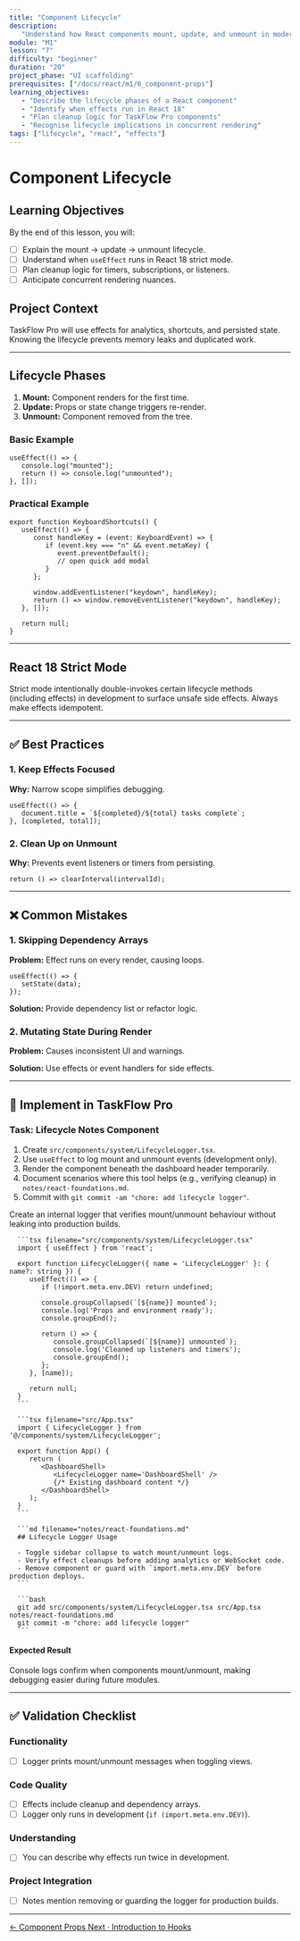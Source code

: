 ```yaml
---
title: "Component Lifecycle"
description:
   "Understand how React components mount, update, and unmount in modern React."
module: "M1"
lesson: "7"
difficulty: "beginner"
duration: "20"
project_phase: "UI scaffolding"
prerequisites: ["/docs/react/m1/6_component-props"]
learning_objectives:
   - "Describe the lifecycle phases of a React component"
   - "Identify when effects run in React 18"
   - "Plan cleanup logic for TaskFlow Pro components"
   - "Recognise lifecycle implications in concurrent rendering"
tags: ["lifecycle", "react", "effects"]
---
```



# Component Lifecycle

## Learning Objectives

By the end of this lesson, you will:

-  [ ] Explain the mount → update → unmount lifecycle.
-  [ ] Understand when `useEffect` runs in React 18 strict mode.
-  [ ] Plan cleanup logic for timers, subscriptions, or listeners.
-  [ ] Anticipate concurrent rendering nuances.

## Project Context

TaskFlow Pro will use effects for analytics, shortcuts, and persisted state.
Knowing the lifecycle prevents memory leaks and duplicated work.

---

## Lifecycle Phases

1. **Mount:** Component renders for the first time.
2. **Update:** Props or state change triggers re-render.
3. **Unmount:** Component removed from the tree.

### Basic Example

```tsx
useEffect(() => {
   console.log("mounted");
   return () => console.log("unmounted");
}, []);
```

### Practical Example

```tsx
export function KeyboardShortcuts() {
   useEffect(() => {
      const handleKey = (event: KeyboardEvent) => {
         if (event.key === "n" && event.metaKey) {
            event.preventDefault();
            // open quick add modal
         }
      };

      window.addEventListener("keydown", handleKey);
      return () => window.removeEventListener("keydown", handleKey);
   }, []);

   return null;
}
```

---

## React 18 Strict Mode

Strict mode intentionally double-invokes certain lifecycle methods (including
effects) in development to surface unsafe side effects. Always make effects
idempotent.

---

## ✅ Best Practices

### 1. Keep Effects Focused

**Why:** Narrow scope simplifies debugging.

```tsx
useEffect(() => {
   document.title = `${completed}/${total} tasks complete`;
}, [completed, total]);
```

### 2. Clean Up on Unmount

**Why:** Prevents event listeners or timers from persisting.

```tsx
return () => clearInterval(intervalId);
```

---

## ❌ Common Mistakes

### 1. Skipping Dependency Arrays

**Problem:** Effect runs on every render, causing loops.

```tsx
useEffect(() => {
   setState(data);
});
```

**Solution:** Provide dependency list or refactor logic.

### 2. Mutating State During Render

**Problem:** Causes inconsistent UI and warnings.

**Solution:** Use effects or event handlers for side effects.

---

## 🔨 Implement in TaskFlow Pro

### Task: Lifecycle Notes Component

1. Create `src/components/system/LifecycleLogger.tsx`.
2. Use `useEffect` to log mount and unmount events (development only).
3. Render the component beneath the dashboard header temporarily.
4. Document scenarios where this tool helps (e.g., verifying cleanup) in
   `notes/react-foundations.md`.
5. Commit with `git commit -am "chore: add lifecycle logger"`.

<Accordions type='single' className='mt-4'>
   <Accordion title='Solution Walkthrough'>
      <p>
         Create an internal logger that verifies mount/unmount behaviour without leaking
         into production builds.
      </p>

      ```tsx filename="src/components/system/LifecycleLogger.tsx"
      import { useEffect } from 'react';

      export function LifecycleLogger({ name = 'LifecycleLogger' }: { name?: string }) {
         useEffect(() => {
            if (!import.meta.env.DEV) return undefined;

            console.groupCollapsed(`[${name}] mounted`);
            console.log('Props and environment ready');
            console.groupEnd();

            return () => {
               console.groupCollapsed(`[${name}] unmounted`);
               console.log('Cleaned up listeners and timers');
               console.groupEnd();
            };
         }, [name]);

         return null;
      }
      ```

      ```tsx filename="src/App.tsx"
      import { LifecycleLogger } from '@/components/system/LifecycleLogger';

      export function App() {
         return (
            <DashboardShell>
               <LifecycleLogger name='DashboardShell' />
               {/* Existing dashboard content */}
            </DashboardShell>
         );
      }
      ```

      ```md filename="notes/react-foundations.md"
      ## Lifecycle Logger Usage

      - Toggle sidebar collapse to watch mount/unmount logs.
      - Verify effect cleanups before adding analytics or WebSocket code.
      - Remove component or guard with `import.meta.env.DEV` before production deploys.
      ```

      ```bash
      git add src/components/system/LifecycleLogger.tsx src/App.tsx notes/react-foundations.md
      git commit -m "chore: add lifecycle logger"
      ```

   </Accordion>
</Accordions>

#### Expected Result

Console logs confirm when components mount/unmount, making debugging easier
during future modules.

---

## ✅ Validation Checklist

### Functionality

-  [ ] Logger prints mount/unmount messages when toggling views.

### Code Quality

-  [ ] Effects include cleanup and dependency arrays.
-  [ ] Logger only runs in development (`if (import.meta.env.DEV)`).

### Understanding

-  [ ] You can describe why effects run twice in development.

### Project Integration

-  [ ] Notes mention removing or guarding the logger for production builds.

---

<div className='mt-8 flex justify-between'>
   <a
      href='/docs/react/m1/6_component-props'
      className='text-sm font-medium text-muted-foreground hover:text-foreground'
   >
      ← Component Props
   </a>
   <a
      href='/docs/react/m1/8_introduction-hooks'
      className='text-sm font-medium text-primary hover:text-primary/80'
   >
      Next · Introduction to Hooks
   </a>
</div>
